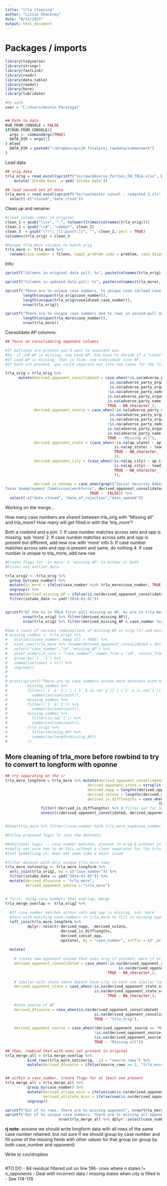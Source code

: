 ```yaml
---
title: "trla_cleaning"
author: "Lizzie Shackney"
date: "8/13/2021"
output: html_document
---
```



# Packages / imports

```r
library(tidyverse)
library(stringr)
library(fastLink)
library(readr)
library(data.table)
library(readxl)
library(here)
library(lubridate)

#My path
user = "C:/Users/Austin Paralegal"


## Path to data
RUN_FROM_CONSOLE = FALSE
if(RUN_FROM_CONSOLE){
  args <- commandArgs(TRUE)
  DATA_DIR = args[1]
} else{
  DATA_DIR = paste0("~/Dropbox/qss20_finalproj_rawdata/summerwork")
}
```

Load data

```r
## orig data 
trla_orig = read_excel(sprintf("%s/raw/Adverse_Parties_FW_TRLA.xlsx", DATA_DIR)) %>%
    mutate(`Intake Date` = ymd(`Intake Date`))

## load second set of data
trla_more = read_excel(sprintf("%s/raw/master consol - redacted 2.xls", DATA_DIR)) %>%
  select(-c("closed","date_close"))

```


Clean up and rename:
```r
#clean column names in original
clean_1 = gsub("\\s+", "_", tolower(trimws(colnames(trla_orig))))
clean_2 = gsub("\\#", "number", clean_1)
clean_3  = gsub("(?!\\_)[[:punct:]]", "", clean_2, perl = TRUE)
colnames(trla_orig) = clean_3

#Rename trla_more columns to match orig
trla_more <- trla_more %>%
  rename(case_number = fileno, legal_problem_code = problem, case_disposition = appsts, intake_date = date_intrv, derived_concat_opp = opponent)

```


Info:
```r
sprintf("Columns in original data pull: %s", paste(colnames(trla_orig), collapse = ";")) 

sprintf("Columns in updated data pull: %s", paste(colnames(trla_more), collapse = ";")) 

sprintf("There are %s unique case numbers, %s unique case id/lead case ids, and %s rows in original dataset",
        length(unique(trla_orig$case_number)),
        length(unique(trla_orig$caseidlead_case_number)),
        nrow(trla_orig))

sprintf("There are %s unique case numbers and %s rows in second-pull dataset",
        length(unique(trla_more$case_number)),
        nrow(trla_more))

```


Consolidate AP columns:
```r
## focus on consolidating opponent columns

#If multiple are present you’d want to separate out.
#So, if ind AP is missing, use Lead AP. You have to decide if a “count” is tied to an individual client or to a group case.
#If Lead AP is missing, that is fine, use individual case AP.
#If both are present, you could separate out into two cases for the first occurrence? Or for each depending on how you’ve decided to count.

trla_orig = trla_orig %>%
      mutate(derived_opponent_consolidated = case_when(!is.na(adverse_party_organization) ~ adverse_party_organization,
                                               is.na(adverse_party_organization) & !is.na(lead_case_ap_organization) ~ lead_case_ap_organization,
                                               is.na(adverse_party_organization) & is.na(lead_case_ap_organization) &
                                              !is.na(adverse_party_name) ~ adverse_party_name,
                                              is.na(adverse_party_organization) & is.na(lead_case_ap_organization) &
                                              is.na(adverse_party_name) & !is.na(lead_case_ap_name) ~ lead_case_ap_name,
                                              TRUE ~ NA_character_),
             derived_opponent_source = case_when(!is.na(adverse_party_organization) ~ "AP org",
                                               is.na(adverse_party_organization) & !is.na(lead_case_ap_organization) ~ "Lead AP org",
                                               is.na(adverse_party_organization) & is.na(lead_case_ap_organization) &
                                              !is.na(adverse_party_name) ~ "AP name",
                                              is.na(adverse_party_organization) & is.na(lead_case_ap_organization) &
                                              is.na(adverse_party_name) & !is.na(lead_case_ap_name) ~ "Lead AP name",
                                              TRUE ~ "Missing all"),
             derived_opponent_state = (case_when(!is.na(ap_state) ~ ap_state,
                                                 is.na(ap_state) ~ lead_case_ap_name,
                                                 TRUE ~ NA_character_
                                                 )),
             derived_opponent_city = (case_when(!is.na(ap_city) ~ ap_city,
                                                 is.na(ap_city) ~ lead_case_ap_city,
                                                 TRUE ~ NA_character_
                                                 )),
             
             derived_is_notemp = case_when(grepl("Social Security Administration|Department of Labor|Workforce|Department|Dept|U.S. Immigration and Customs Enforcement|United States Customs and Border Protection|United States Environmental Protection Agency|United States Immigration and Naturalization Service|United States of America|Texas Attorney General|Texas Employment Commission|US Citizenship And Immigration Services|	
Texas Unemployment Commission|workforce", derived_opponent_consolidated) ~ TRUE,
                                      TRUE ~  FALSE)) %>%
  select(-c("date_closed", "date_of_rejection","date_opened"))
```


Working on the merge...

How many case numbers are shared between trla_orig with "Missing all" and trla_more?
How many will get filled in with the 'trla_more'?

Both a rowbind and a join.
1: If case number matches across sets and opp is missing, sub 'more'
2. If case number matches across sets and opp is present but different, add new row with 'more' info
3. If case number matches across sets and opp is present and same, do nothing
4. If case number is unique to trla_more, add new row


```r


#Create flags for 'in more' & 'missing AP' in either or both
#Filter out earlier data

trla_orig2 <- trla_orig %>%
  group_by(case_number) %>%
  mutate(in_more = ifelse(case_number %in% trla_more$case_number, TRUE, FALSE)) %>%
  ungroup() %>%
  mutate(derived_missing_AP = ifelse(is.na(derived_opponent_consolidated), TRUE, FALSE)) %>%
  filter(intake_date >= ymd("2014-01-01"))


sprintf("Of the %s in TRLA first pull missing an AP, %s are in trla more with non missing opponent",
        nrow(trla_orig2 %>% filter(derived_missing_AP)),
        nrow(trla_orig2 %>% filter(derived_missing_AP & case_number %in% trla_more$case_number[!is.na(trla_more$derived_concat_opp)])))

#See a count of various combinations of missing AP in orig (1) and more (2)
# missing_combos <- trla_orig2 %>%
#   distinct(case_number,.keep_all = TRUE) %>%
#   bind_rows(trla_more %>% rename(derived_opponent_consolidated = derived_concat_opp), .id = "id") %>%
#   select("case_number","id","missing_AP") %>%
#   pivot_wider(id_cols = "case_number", names_from = "id", values_from = "missing_AP") %>%
#   group_by(`1`,`2`) %>%
#   summarise(count = n()) %>%
#   ungroup()
# 
#   
# print(sprintf("There are %s case numbers across both datasets with no AP in either set. There are %s case numbers in trla_orig with a match in trla_more. There are %s case numbers in trla_more but not in trla_orig. There are %s cases with missing AP in trla_orig before merging.",
#         missing_combos %>%
#         filter((`1` & `2`) | (`1` & is.na(`2`)) | (`2` & is.na(`1`))) %>%
#           summarise(sum(count)),
#         missing_combos %>%
#         filter((`1` &!`2`)) %>%
#           summarise(sum(count)),
#         missing_combos %>%
#           filter(is.na(`1`)) %>%
#           summarise(sum(count)),
#         trla_orig2 %>%
#           filter(missing_AP) %>%
#           summarise(length(missing_AP))
#         ))

```


## More cleaning of trla_more before rowbind to try to convert to longform with oponne


```r
## try separating on the \r 
trla_more_longform = trla_more %>% mutate(derived_opponent_consolidated = strsplit(derived_concat_opp, "\r"), # split opponent at R
                                     derived_opponent_state = strsplit(opstate, "\\,"), # split oppstate at ,
                                     derived_nopp = lengths(derived_opponent_consolidated), # number of opponents
                                     derived_nstate = lengths(derived_opponent_state), # number of states
                                     derived_is_difflengths = case_when(derived_nopp != derived_nstate ~ TRUE, # true if n opp != n states
                                                                     TRUE ~ FALSE)) %>%
                filter(!derived_is_difflengths) %>% # filter out for now to get unnest -> longform to work but shown below
                unnest(c(derived_opponent_consolidated, derived_opponent_state)) 


#View(trla_more %>% filter(!case_number %in% trla_more_sep$case_number)) # lose 84 that don't have that delimiter
```


```r
#Follow proposed logic to join the datasets

#Additional logic -- case number matches, present in orig & present in more, but diff AP
#really not sure how to do this without a clear separator for the trla_more opponent data
#just eyeballing it, does not seem like a major issue

#filter dataset with only unique trla_more rows
trla_more_notinorig <- trla_more_longform %>%
  anti_join(trla_orig2, by = c("case_number")) %>%
  filter(intake_date >= ymd("2014-01-01")) %>%
  mutate(derived_dfsource = "trla_more",
         derived_opponent_source = "trla_more")


# first, using case numbers that overlap, merge
trla_merge_overlap <- trla_orig2 %>%
  
  #If case number matches across sets and opp is missing, sub 'more'
  #Join with matching case numbers in trla_more to fill in missing opponent info
  left_join(trla_more_longform %>%
          dplyr::select(-derived_nopp, -derived_nstate, 
                        -derived_is_difflengths,
                        -derived_concat_opp,
                        -opstate), by = "case_number", suffix = c("_orig", "_more")) %>%
  
  mutate(
    
    # create new opponent column that uses orig if present; more if orig missing 
    derived_opponent_consolidated = case_when(!is.na(derived_opponent_consolidated_orig) ~ derived_opponent_consolidated_orig,
                                                   is.na(derived_opponent_consolidated_orig) ~ derived_opponent_consolidated_more,
                                              TRUE ~ NA_character_),
    
    # similar with state (more doesnt have city so cant use similar logic
    derived_opponent_state = case_when(!is.na(derived_opponent_state_orig) ~ derived_opponent_state_orig,
                                        is.na(derived_opponent_state_orig) ~ derived_opponent_state_more,
                                              TRUE ~ NA_character_),
         
    #note source of AP
    derived_dfsource = case_when(is.na(derived_opponent_consolidated) ~ "missing in both",
                                        is.na(derived_opponent_consolidated_orig) ~ "trla_more",
                                        TRUE ~ "trla_orig"),
    
    derived_opponent_source = case_when((derived_opponent_source == "Missing all" & !is.na(derived_opponent_consolidated)) ~ "trla_more",
                                        !is.na(derived_opponent_source) ~ derived_opponent_source,
                                        (is.na(derived_opponent_source) & derived_dfsource =="trla_more") ~ "trla_more",
                                        TRUE ~ "Missing all")) 

## then, rowbind that with ones not present in original
trla_merge_all = trla_merge_overlap %>%
          bind_rows(trla_more_notinorig, .id = "source_rows") %>%
          mutate(derived_dfsource = ifelse(source_rows == 2, "trla_more_uniquecase", derived_dfsource)) 



```

```r
## within a case_number, create flags for at least one present
trla_merge_all = trla_merge_all %>%
          group_by(case_number) %>%
          mutate(derived_allopp_miss = ifelse(sum(is.na(derived_opponent_consolidated)) == n(), TRUE, FALSE),
                 derived_allstate_miss = ifelse(sum(is.na(derived_opponent_state)) == n(), TRUE, FALSE)) %>%
          ungroup() 

sprintf("Out of %s rows, there are %s missing opponent", nrow(trla_merge_all), sum(is.na(trla_merge_all$derived_opponent_consolidated)))
sprintf("Out of %s unique case numbers, there are %s missing all opponents", length(unique(trla_merge_all$case_number)),
                        nrow(trla_merge_all %>% dplyr::select(case_number, derived_allopp_miss) %>% distinct() %>% filter(derived_allopp_miss)))
```

**rj note**: assume we should write longform data with all rows of the same case number retained. but not sure if we should group by case number and fill some of the missing fields with other values for that group (or group by both case_number and opponent)

Write to csv/dropbox
```r

```

#TO DO
- 84 residual filtered out on line 196- ones where n states != n_opponents
- Deal with incorrect data /  missing states when city is filled in
- See 174-178

